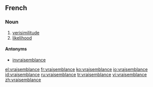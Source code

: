 ==French==

===Noun===
{{fr-noun|f}}

# [[verisimilitude]]
# [[likelihood]]

====Antonyms====
* [[invraisemblance]]

[[el:vraisemblance]]
[[fr:vraisemblance]]
[[ko:vraisemblance]]
[[io:vraisemblance]]
[[id:vraisemblance]]
[[ru:vraisemblance]]
[[tr:vraisemblance]]
[[vi:vraisemblance]]
[[zh:vraisemblance]]